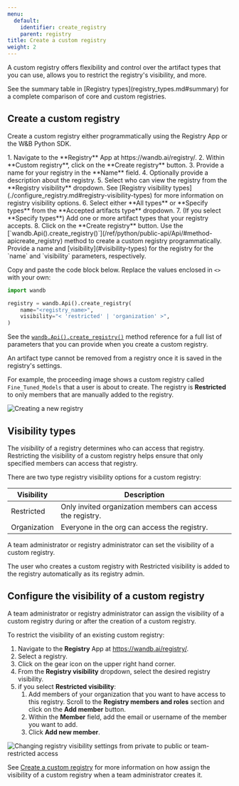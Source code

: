 ```yaml
---
menu:
  default:
    identifier: create_registry
    parent: registry
title: Create a custom registry
weight: 2
---
```


A custom registry offers flexibility and control over the artifact types that you can use, allows you to restrict the registry's visibility, and more.

<Info>
See the summary table in [Registry types](registry_types.md#summary) for a complete comparison of core and custom registries.
</Info>


## Create a custom registry

Create a custom registry either programmatically using the Registry App or the W&B Python SDK.

<Tabs>
<Tab title="Registry App">
1. Navigate to the **Registry** App at https://wandb.ai/registry/.
2. Within **Custom registry**, click on the **Create registry** button.
3. Provide a name for your registry in the **Name** field.
4. Optionally provide a description about the registry.
5. Select who can view the registry from the **Registry visibility** dropdown. See [Registry visibility types](./configure_registry.md#registry-visibility-types) for more information on registry visibility options.
6. Select either **All types** or **Specify types** from the **Accepted artifacts type** dropdown.
7. (If you select **Specify types**) Add one or more artifact types that your registry accepts.
8. Click on the **Create registry** button.
</Tab>
<Tab title="Python SDK">
Use the [`wandb.Api().create_registry()`](/ref/python/public-api/Api/#method-apicreate_registry) method to create a custom registry programmatically. Provide a name and [visibility](#visibility-types) for the registry for the `name` and `visibility` parameters, respectively.

Copy and paste the code block below. Replace the values enclosed in `<>` with your own:

```python
import wandb

registry = wandb.Api().create_registry(
    name="<registry_name>",
    visibility="< 'restricted' | 'organization' >",
)
```

See the  [`wandb.Api().create_registry()`](/ref/python/public-api/Api/#method-apicreate_registry) method reference for a full list of parameters that you can provide when you create a custom registry.
</Tab>
</Tabs>

<Note>
An artifact type cannot be removed from a registry once it is saved in the registry's settings.
</Note>

For example, the proceeding image shows a custom registry called `Fine_Tuned_Models` that a user is about to create. The registry is **Restricted** to only members that are manually added to the registry.

<Frame>
    <img src="/images/registry/create_registry.gif" alt="Creating a new registry"  />
</Frame>

## Visibility types

The *visibility* of a registry determines who can access that registry. Restricting the visibility of a custom registry helps ensure that only specified members can access that registry.

There are two type registry visibility options for a custom registry: 

| Visibility | Description |
| --- | --- | 
| Restricted   | Only invited organization members can access the registry.| 
| Organization | Everyone in the org can access the registry. |

A team administrator or registry administrator can set the visibility of a custom registry.

The user who creates a custom registry with Restricted visibility is added to the registry automatically as its registry admin. 


## Configure the visibility of a custom registry

A team administrator or registry administrator can assign the visibility of a custom registry during or after the creation of a custom registry. 

To restrict the visibility of an existing custom registry:

1. Navigate to the **Registry** App at https://wandb.ai/registry/.
2. Select a registry.
3. Click on the gear icon on the upper right hand corner.
4. From the **Registry visibility** dropdown, select the desired registry visibility.
5. if you select **Restricted visibility**:
   1. Add members of your organization that you want to have access to this registry. Scroll to the **Registry members and roles** section and click on the **Add member** button. 
   2. Within the **Member** field, add the email or username of the member you want to add.
   3. Click **Add new member**.

<Frame>
    <img src="/images/registry/change_registry_visibility.gif" alt="Changing registry visibility settings from private to public or team-restricted access"  />
</Frame>

See [Create a custom registry](./create_registry.md#create-a-custom-registry) for more information on how assign the visibility of a custom registry when a team administrator creates it.

